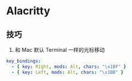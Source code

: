 # Alacritty

## 技巧

1. 和 Mac 默认 Terminal 一样的光标移动

```yaml
key_bindings:
  - { key: Right, mods: Alt, chars: "\x1BF" }
  - { key: Left, mods: Alt, chars: "\x1BB" }
```
